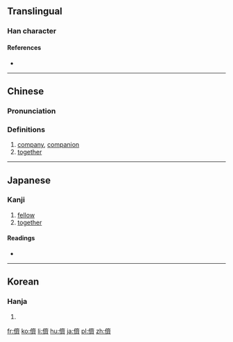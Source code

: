 {{also|侪}}
==Translingual==

===Han character===
{{Han char|rn=9|rad=人|as=14|sn=16|four=20223|canj=OYX|ids=⿰亻齊}}

====References====
* {{Han ref|kx=0119.380|dkj=01227|dj=0253.140|hdz=10231.140|uh=5115|ud=20757|bh=BEAB|bd=48811}}

----

==Chinese==
{{zh-forms|s=侪}}

===Pronunciation===
{{zh-pron
|m=chái
|c=caai4
|mc=y
|oc=y
|ma=
|cat=n,adv
}}

===Definitions===
# [[company]], [[companion]]
# [[together]]

----

==Japanese==

===Kanji===
{{ja-kanji|grade=|rs=人14}}

# [[fellow]]
# [[together]]

====Readings====
* {{ja-readings|kanyoon=[[ぜ]] (ze)|goon=[[せい]] (sei)|kanon=[[さい]] (sai)|kun=[[ともがら]] (tomogara)}}

----

==Korean==

===Hanja===
{{ko-hanja|hangeul=제|rv=je|mr=che}}

# {{defn|lang=ko|sort=人14}}

[[fr:儕]]
[[ko:儕]]
[[li:儕]]
[[hu:儕]]
[[ja:儕]]
[[pl:儕]]
[[zh:儕]]